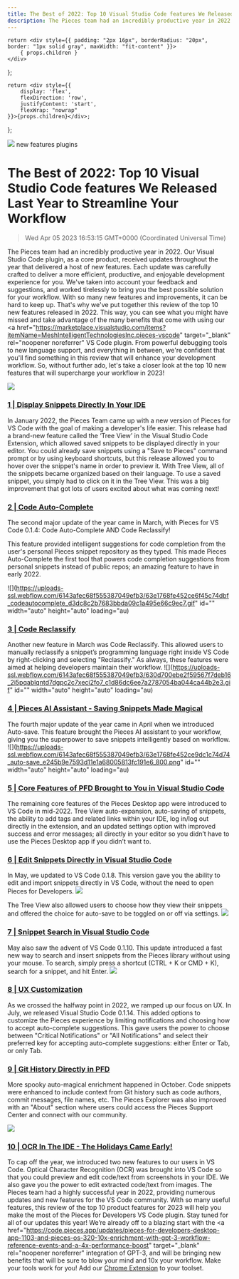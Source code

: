 ```yaml
---
title: The Best of 2022: Top 10 Visual Studio Code features We Released Last Year to Streamline Your Workflow
description: The Pieces team had an incredibly productive year in 2022. Our Visual Studio Code plugin, as a core product, received updates throughout the year that delivered a host of new features. Each update was carefully crafted to deliver a more efficient, productive, and enjoyable development experience for you. We've taken into account your feedback and suggestions, and worked tirelessly to bring you the best possible solution for your workflow.
---
```


    return <div style={{ padding: "2px 16px", borderRadius: "20px", border: "1px solid gray", maxWidth: "fit-content" }}>
        { props.children }
    </div>
};

    return <div style={{
        display: 'flex',
        flexDirection: 'row',
        justifyContent: 'start',
        flexWrap: "nowrap"
    }}>{props.children}</div>;
};

<link rel="canonical" href="https://code.pieces.app/blog/best-2022-visual-studio-code-releases-streamline-workflow" />

![](https://uploads-ssl.webflow.com/6143afec68f555387049efb3/63e1768ee452ced227c74d08_vscodetop10_34b660788097decb467dd0b09695e2af_2000.jpeg)
<GridFlexRow><Tag>new features</Tag> <Tag>plugins</Tag></GridFlexRow>

# The Best of 2022: Top 10 Visual Studio Code features We Released Last Year to Streamline Your Workflow
> Wed Apr 05 2023 16:53:15 GMT+0000 (Coordinated Universal Time)

The Pieces team had an incredibly productive year in 2022. Our Visual Studio Code plugin, as a core product, received updates throughout the year that delivered a host of new features. Each update was carefully crafted to deliver a more efficient, productive, and enjoyable development experience for you. We've taken into account your feedback and suggestions, and worked tirelessly to bring you the best possible solution for your workflow.
With so many new features and improvements, it can be hard to keep up. That's why we've put together this review of the top 10 new features released in 2022. This way, you can see what you might have missed and take advantage of the many benefits that come with using our <a href="https://marketplace.visualstudio.com/items?itemName=MeshIntelligentTechnologiesInc.pieces-vscode" target="_blank" rel="noopener noreferrer" VS Code plugin</a>.
From powerful debugging tools to new language support, and everything in between, we're confident that you'll find something in this review that will enhance your development workflow. So, without further ado, let's take a closer look at the top 10 new features that will supercharge your workflow in 2023!

![](https://uploads-ssl.webflow.com/6143afec68f555387049efb3/63e1768fe452ce36c1c74e90_PVSCode_ac4f36f7273c2f68081b211a731d5e8e_800.png)

### <a href="https://code.pieces.app/updates/pieces-for-vs-code-0-0-8-moving-your-snippets-closer-to-your-workflow" target="_blank" rel="noopener noreferrer"> 1 | Display Snippets Directly In Your IDE</a>

In January 2022, the Pieces Team came up with a new version of Pieces for VS Code with the goal of making a developer's life easier. This release had a brand-new feature called the ‘Tree View’ in the Visual Studio Code Extension, which allowed saved snippets to be displayed directly in your editor. You could already save snippets using a "Save to Pieces" command prompt or by using keyboard shortcuts, but this release allowed you to hover over the snippet's name in order to preview it. With Tree View, all of the snippets became organized based on their language. To use a saved snippet, you simply had to click on it in the Tree View. This was a big improvement that got lots of users excited about what was coming next!

### <a href="https://code.pieces.app/updates/pieces-for-vs-code-0-1-4-code-auto-complete-is-live" target="_blank" rel="noopener noreferrer"> 2 | Code Auto-Complete</a>

The second major update of the year came in March, with Pieces for VS Code 0.1.4: Code Auto-Complete AND Code Reclassify!

This feature provided intelligent suggestions for code completion from the user's personal Pieces snippet repository as they typed. This made Pieces Auto-Complete the first tool that powers code completion suggestions from personal snippets instead of public repos; an amazing feature to have in early 2022.

![](https://uploads-ssl.webflow.com/6143afec68f555387049efb3/63e1768fe452ce6f45c74dbf_codeautocomplete_d3dc8c2b7683bbda09c1a495e66c9ec7.gif" id="" width="auto" height="auto" loading="au)

### <a href="https://code.pieces.app/updates/pieces-for-vs-code-0-1-4-code-auto-complete-is-live"> 3 | Code Reclassify</a>
Another new feature in March was Code Reclassify. This allowed users to manually reclassify a snippet’s programming language right inside VS Code by right-clicking and selecting "Reclassify." As always, these features were aimed at helping developers maintain their workflow.
![](https://uploads-ssl.webflow.com/6143afec68f555387049efb3/630d700ebe2f59567f7deb16_2i5pqablqntd7dgpc2c7xeci2fo7_c1d86dc6ee7a2787054ba044ca44b2e3.gif" id="" width="auto" height="auto" loading="au)

### <a href="https://code.pieces.app/updates/auto-save-lands-in-pieces-for-vs-code" > 4 | Pieces AI Assistant - Saving Snippets Made Magical</a>
The fourth major update of the year came in April when we introduced Auto-save. This feature brought the Pieces AI assistant to your workflow, giving you the superpower to save snippets intelligently based on workflow.
![](https://uploads-ssl.webflow.com/6143afec68f555387049efb3/63e1768fe452ce9dc1c74d74_auto-save_e245b9e7593d11e1a68005813fc191e6_800.png" id="" width="auto" height="auto" loading="au)

### <a href="https://code.pieces.app/updates/auto-save-lands-in-pieces-for-vs-code" > 5 | Core Features of PFD Brought to You in Visual Studio Code</a>
The remaining core features of the Pieces Desktop app were introduced to VS Code in mid-2022. Tree View auto-expansion, auto-saving of snippets, the ability to add tags and related links within your IDE, log in/log out directly in the extension, and an updated settings option with improved success and error messages; all directly in your editor so you didn’t have to use the Pieces Desktop app if you didn’t want to.

### <a href="https://code.pieces.app/updates/vs-code-0-1-8-snippet-editing-and-snippet-imports-in-vs-code"> 6 | Edit Snippets Directly in Visual Studio Code</a>

In May, we updated to VS Code 0.1.8. This version gave you the ability to edit and import snippets directly in VS Code, without the need to open Pieces for Developers. 
![](https://uploads-ssl.webflow.com/6143afec68f555387049efb3/63e1768ee452cea0eec74d63_importsnippet_6dd185b1e9eaaba4278ccc67ec8d9bf0_800.png")

The Tree View also allowed users to choose how they view their snippets and offered the choice for auto-save to be toggled on or off via settings.
![](https://uploads-ssl.webflow.com/6143afec68f555387049efb3/63e1768fe452cede3ac74d75_viewsnippets_78bf31a6278315dc144e19adc603d38b_800.png")

### <a href="https://code.pieces.app/updates/vs-code-0-1-10-lightning-fast-snippet-search"> 7 | Snippet Search in Visual Studio Code</a>
May also saw the advent of VS Code 0.1.10. This update introduced a fast new way to search and insert snippets from the Pieces library without using your mouse. To search, simply press a shortcut (CTRL + K or CMD + K), search for a snippet, and hit Enter.
![](https://uploads-ssl.webflow.com/6143afec68f555387049efb3/630d7f1f89e17010e699cec8_41eho6y8p7ne5a4m80aj31j1jcac_bec20a5495d336dd5a10349aeec75fc0.gif")

### <a href="https://code.pieces.app/updates/vs-code-0-1-14-configure-your-settings"> 8 | UX Customization</a>
As we crossed the halfway point in 2022, we ramped up our focus on UX. In July, we released Visual Studio Code 0.1.14. This added options to customize the Pieces experience by limiting notifications and choosing how to accept auto-complete suggestions. This gave users the power to choose between "Critical Notifications" or "All Notifications" and select their preferred key for accepting auto-complete suggestions: either Enter or Tab, or only Tab.

### <a href="https://code.pieces.app/updates/pieces-for-vs-code-0117-gitmore-context"> 9 | Git History Directly in PFD</a>
More spooky auto-magical enrichment happened in October. Code snippets were enhanced to include context from Git history such as code authors, commit messages, file names, etc. The Pieces Explorer was also improved with an "About" section where users could access the Pieces Support Center and connect with our community.

![](https://uploads-ssl.webflow.com/6143afec68f555387049efb3/63e1768fe452ce96f3c74d82_6356b11f01ef3f3a2ffb218f_ScreenShot2022-10-24at8_32_36AM_800_19dbb09e0b26f470244b5c857f6f5302_800.png")

### <a href="https://code.pieces.app/updates/pieces-for-vs-code-0120-ocr-just-got-an-upgrade-preview-edit-code-from-screenshots-in-vs"> 10 | OCR In The IDE - The Holidays Came Early!</a>
To cap off the year, we introduced two new features to our users in VS Code. Optical Character Recognition (OCR) was brought into VS Code so that you could preview and edit code/text from screenshots in your IDE. We also gave you the power to edit extracted code/text from images.
The Pieces team had a highly successful year in 2022, providing numerous updates and new features for the VS Code community. With so many useful features, this review of the top 10 product features for 2023 will help you make the most of the Pieces for Developers VS Code plugin. Stay tuned for all of our updates this year! We’re already off to a blazing start with the <a href="https://code.pieces.app/updates/pieces-for-developers-desktop-app-1103-and-pieces-os-320-10x-enrichment-with-gpt-3-workflow-reference-events-and-a-4x-performance-boost" target="_blank" rel="noopener noreferrer" integration of GPT-3</a>, and will be bringing new benefits that will be sure to blow your mind and 10x your workflow.
Make your tools work for you! Add our <a href="https://chrome.google.com/webstore/detail/pieces-save-code-snippets/igbgibhbfonhmjlechmeefimncpekepm"> Chrome Extension</a> to your toolset.

